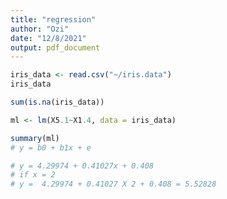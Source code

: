 ```yaml
---
title: "regression"
author: "Ozi"
date: "12/8/2021"
output: pdf_document
---
```

```r
iris_data <- read.csv("~/iris.data")
iris_data
```



```r
sum(is.na(iris_data))
```


```r
ml <- lm(X5.1~X1.4, data = iris_data)

summary(ml)
# y = b0 + b1x + e

# y = 4.29974 + 0.41027x + 0.408
# if x = 2
# y =  4.29974 + 0.41027 X 2 + 0.408 = 5.52828
```


```r

```


```r

```


```r

```


```r

```